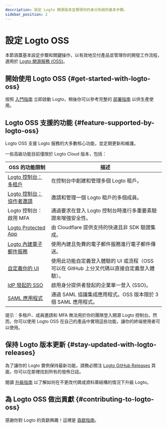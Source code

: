```yaml
---
description: 設定 Logto 開源版本並實現你的身分系統的基本步驟。
sidebar_position: 2
---
```


# 設定 Logto OSS

本節涵蓋基本設定步驟和關鍵操作，以有效地交付產品並管理你的開發工作流程，適用於 [Logto 開源服務 (OSS)](https://github.com/logto-io/logto)。

## 開始使用 Logto OSS \{#get-started-with-logto-oss}

按照 [入門指南](/logto-oss/get-started-with-oss/) 立即啟動 Logto，稍後你可以參考完整的 [部署指南](/logto-oss/deployment-and-configuration) 以供生產使用。

## Logto OSS 支援的功能 \{#feature-supported-by-logto-oss}

Logto OSS 支援 Logto 服務的大多數核心功能，並定期更新和維護。

一些高級功能目前僅限於 Logto Cloud 版本，包括：

| OSS 的功能限制                                                                      | 描述                                                                                                                                               |
| ----------------------------------------------------------------------------------- | -------------------------------------------------------------------------------------------------------------------------------------------------- |
| [Logto 控制台：多租戶](/logto-cloud/tenant-settings)                                | 在控制台中創建和管理多個 Logto 租戶。                                                                                                              |
| [Logto 控制台：協作者邀請](/logto-cloud/tenant-member-management)                   | 邀請和管理一個 Logto 租戶的多個成員。                                                                                                              |
| Logto 控制台：啟用 MFA                                                               | 通過要求在登入 Logto 控制台時進行多重要素驗證來增強安全性。                                                                                        |
| [Logto Protected App](/integrate-logto/protected-app)                               | 由 Cloudflare 提供支持的快速且非 SDK 驗證集成。                                                                                                     |
| [Logto 內建電子郵件服務](/connectors/email-connectors/built-in-email-service)       | 使用內建且免費的電子郵件服務進行電子郵件傳送。                                                                                                      |
| [自定義你的 UI](/customization/bring-your-ui)                                       | 使用此功能自定義登入體驗的 UI 或流程（OSS 可以在 GitHub 上分叉代碼以直接自定義登入體驗）。                                                          |
| [IdP 發起的 SSO](/end-user-flows/enterprise-sso/idp-initiated-sso)                  | 啟用身分提供者發起的企業單一登入 (SSO)。                                                                                                           |
| [SAML 應用程式](/integrate-logto/saml-app)                                          | 通過 SAML 協議集成應用程式。OSS 版本限於 3 個 SAML 應用程式。                                                                                      |

提示：多租戶、成員邀請和 MFA 無法用於你的團隊登入開源 Logto 控制台。然而，你可以使用 Logto OSS 在自己的產品中實現這些功能，讓你的終端使用者可以使用。

## 保持 Logto 版本更新 \{#stay-updated-with-logto-releases}

為了讓你的 Logto 實例保持最新功能，請務必關注 [Logto GitHub Releases](https://github.com/logto-io/logto/releases) 頁面，你可以在那裡找到所有的發佈日誌。

閱讀 [升級指南](/logto-oss/upgrading-oss-version) 以了解如何在不更改代碼或資料庫結構的情況下升級 Logto。

## 為 Logto OSS 做出貢獻 \{#contributing-to-logto-oss}

感謝你對 Logto 的貢獻興趣！這裡是 [貢獻指南](/logto-oss/contribution)。
